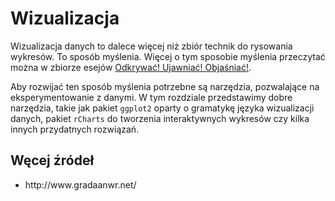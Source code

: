 # Wizualizacja

Wizualizacja danych to dalece więcej niż zbiór technik do rysowania wykresów. To sposób myślenia. Więcej o tym sposobie myślenia przeczytać można w zbiorze esejów [Odkrywać! Ujawniać! Objaśniać!](http://biecek.pl/Eseje/). 

Aby rozwijać ten sposób myślenia potrzebne są narzędzia, pozwalające na eksperymentowanie z danymi. W tym rozdziale przedstawimy dobre narzędzia, takie jak pakiet `ggplot2` oparty o gramatykę języka wizualizacji danych, pakiet `rCharts` do tworzenia interaktywnych wykresów czy kilka innych przydatnych rozwiązań.


## Węcej źródeł

*  http://www.gradaanwr.net/
